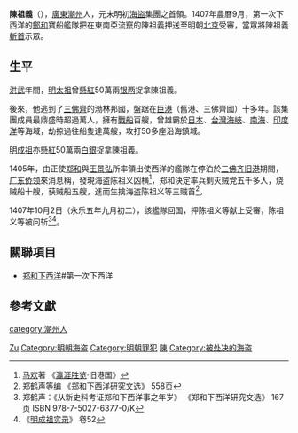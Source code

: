{{expand|time=2014-10-12T14:14:39+00:00}}

'''陳祖義'''（{{bd|？||1407年|}}），[[廣東|廣東]][[潮州|潮州]]人，元末明初[[海盜|海盜]]集團之首領。1407年農曆9月，第一次下西洋的[[鄭和|鄭和]]寶船艦隊把在東南亞流竄的陳祖義押送至明朝[[北京|北京]]受審，當眾將陳祖義[[斬首|斬首]]示眾。

== 生平 ==
[[洪武|洪武]]年間，[[明太祖|明太祖]]曾[[懸紅|懸紅]]50萬兩[[银两|银两]]捉拿陳祖義。

後來，他逃到了[[三佛齊|三佛齊]]的渤林邦國，盤踞在[[巨港|巨港]]（舊港、三佛齊國）十多年。該集團成員最鼎盛時超過萬人，擁有[[戰船|戰船]]百艘，曾雄霸於[[日本|日本]]、[[台灣海峽|台灣海峽]]、[[南海|南海]]、[[印度洋|印度洋]]等海域，劫掠過往船隻達萬艘，攻打50多座沿海鎮城。

[[明成祖|明成祖]]亦[[懸紅|懸紅]]50萬兩[[银两|白銀]]捉拿陳祖義。

1405年，由正使[[郑和|郑和]]與[[王景弘|王景弘]]所率領出使西洋的艦隊在停泊於[[三佛齐|三佛齐]][[旧港|旧港]]期間，[[广东|广东]][[侨领|侨领]]{{le|施进卿| Shi Jin Qing}}來消息稱，發現海盗陈祖义凶横<ref>[[马欢|马欢]]著 《[[瀛涯胜览|瀛涯胜览]]·旧港国》</ref>，郑和決定率兵剿灭贼党五千多人，烧贼船十艘，获贼船五艘，進而生擒海盗陈祖义等三贼首<ref>郑鹤声等编  《郑和下西洋研究文选》 558页</ref>。

1407年10月2日（永乐五年九月初二），該艦隊回国，押陈祖义等献上受審，陈祖义等被问斩<ref>郑鹤声：《从新史料考证郑和下西洋事之年岁》 《郑和下西洋研究文选》 167页 ISBN 978-7-5027-6377-0/K</ref><ref>《[[明成祖实录|明成祖实录]]》 卷52</ref>。

== 關聯項目 ==
*[[郑和下西洋|郑和下西洋]]#第一次下西洋

== 參考文獻 ==
{{reflist}}

{{明朝人物小作品}}

{{Authority control}}
{{DEFAULTSORT:Chen陈}}
[[Category:陳姓|Zu]]
[[category:潮州人|category:潮州人]]
[[Category:明朝海盗|Category:明朝海盗]]
[[Category:明朝罪犯|Category:明朝罪犯]]
[[Category:明朝被處決者|陳]]
[[Category:被处决的海盗|Category:被处决的海盗]]
